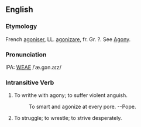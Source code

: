 ==English==
===Etymology===
French [[agoniser]], LL. [[agonizare]], fr. Gr. ?.  See [[Agony]].

===Pronunciation===
IPA: [[WEAE]] /ˈæ.gən.aɪz/

===Intransitive Verb===
# To writhe with agony; to suffer violent anguish.
#:    To smart and agonize at every pore. --Pope.
# To struggle; to wrestle; to strive desperately.